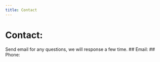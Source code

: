 ```yaml
---
title: Contact
---
```


# Contact:
Send email for any questions, we will response a few time.
## Email:
## Phone: